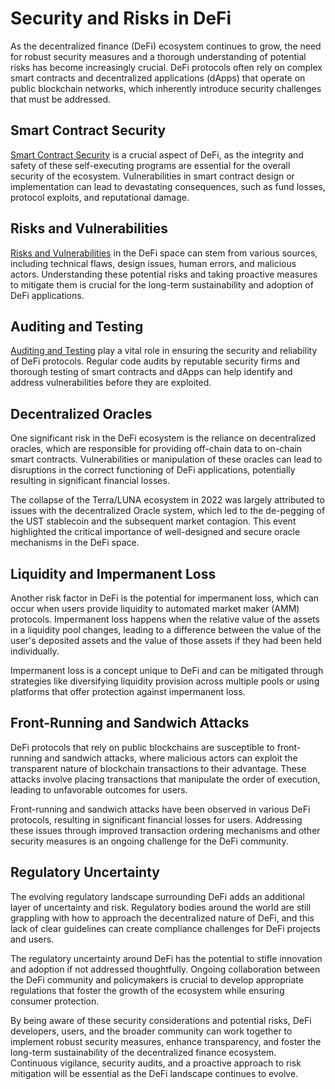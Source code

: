 
# Security and Risks in DeFi

As the decentralized finance (DeFi) ecosystem continues to grow, the need for robust security measures and a thorough understanding of potential risks has become increasingly crucial. DeFi protocols often rely on complex smart contracts and decentralized applications (dApps) that operate on public blockchain networks, which inherently introduce security challenges that must be addressed.

## Smart Contract Security

[Smart Contract Security](/security-and-risks-in-defi/smart-contract-security) is a crucial aspect of DeFi, as the integrity and safety of these self-executing programs are essential for the overall security of the ecosystem. Vulnerabilities in smart contract design or implementation can lead to devastating consequences, such as fund losses, protocol exploits, and reputational damage.

## Risks and Vulnerabilities

[Risks and Vulnerabilities](/security-and-risks-in-defi/risks-and-vulnerabilities) in the DeFi space can stem from various sources, including technical flaws, design issues, human errors, and malicious actors. Understanding these potential risks and taking proactive measures to mitigate them is crucial for the long-term sustainability and adoption of DeFi applications.

## Auditing and Testing

[Auditing and Testing](/security-and-risks-in-defi/auditing-and-testing) play a vital role in ensuring the security and reliability of DeFi protocols. Regular code audits by reputable security firms and thorough testing of smart contracts and dApps can help identify and address vulnerabilities before they are exploited.

## Decentralized Oracles

One significant risk in the DeFi ecosystem is the reliance on decentralized oracles, which are responsible for providing off-chain data to on-chain smart contracts. Vulnerabilities or manipulation of these oracles can lead to disruptions in the correct functioning of DeFi applications, potentially resulting in significant financial losses.

<Callout type="warning">
The collapse of the Terra/LUNA ecosystem in 2022 was largely attributed to issues with the decentralized Oracle system, which led to the de-pegging of the UST stablecoin and the subsequent market contagion. This event highlighted the critical importance of well-designed and secure oracle mechanisms in the DeFi space.
</Callout>

## Liquidity and Impermanent Loss

Another risk factor in DeFi is the potential for impermanent loss, which can occur when users provide liquidity to automated market maker (AMM) protocols. Impermanent loss happens when the relative value of the assets in a liquidity pool changes, leading to a difference between the value of the user's deposited assets and the value of those assets if they had been held individually.

<Callout type="info">
Impermanent loss is a concept unique to DeFi and can be mitigated through strategies like diversifying liquidity provision across multiple pools or using platforms that offer protection against impermanent loss.
</Callout>

## Front-Running and Sandwich Attacks

DeFi protocols that rely on public blockchains are susceptible to front-running and sandwich attacks, where malicious actors can exploit the transparent nature of blockchain transactions to their advantage. These attacks involve placing transactions that manipulate the order of execution, leading to unfavorable outcomes for users.

<Callout type="warning">
Front-running and sandwich attacks have been observed in various DeFi protocols, resulting in significant financial losses for users. Addressing these issues through improved transaction ordering mechanisms and other security measures is an ongoing challenge for the DeFi community.
</Callout>

## Regulatory Uncertainty

The evolving regulatory landscape surrounding DeFi adds an additional layer of uncertainty and risk. Regulatory bodies around the world are still grappling with how to approach the decentralized nature of DeFi, and this lack of clear guidelines can create compliance challenges for DeFi projects and users.

<Callout type="info">
The regulatory uncertainty around DeFi has the potential to stifle innovation and adoption if not addressed thoughtfully. Ongoing collaboration between the DeFi community and policymakers is crucial to develop appropriate regulations that foster the growth of the ecosystem while ensuring consumer protection.
</Callout>

By being aware of these security considerations and potential risks, DeFi developers, users, and the broader community can work together to implement robust security measures, enhance transparency, and foster the long-term sustainability of the decentralized finance ecosystem. Continuous vigilance, security audits, and a proactive approach to risk mitigation will be essential as the DeFi landscape continues to evolve.